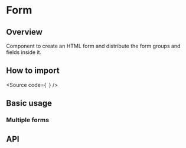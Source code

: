

<Meta of={Stories} />

# Form

## Overview

Component to create an HTML form and distribute the form groups and fields inside it.

## How to import

<Source
  code={`
`}
/>

## Basic usage

<Canvas of={Stories.Base} />

### Multiple forms

<Canvas of={Stories.MultipleForms} />

## API

<ArgTypes of={Stories} />
